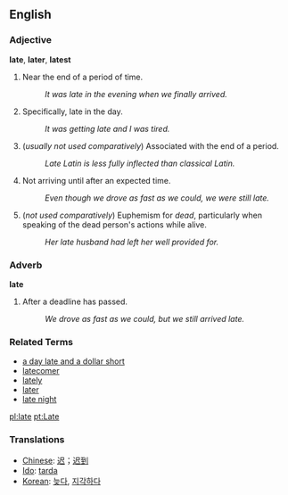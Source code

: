 ==English==

===Adjective===
'''late''', '''later''', '''latest'''

# Near the end of a period of time.
#: ''It was late in the evening when we finally arrived.''
# Specifically, late in the day.
#: ''It was getting late and I was tired.''
# (''usually not used comparatively'') Associated with the end of a period.
#: ''Late Latin is less fully inflected than classical Latin.''
# Not arriving until after an expected time.
#: ''Even though we drove as fast as we could, we were still late.''
# (''not used comparatively'') Euphemism for ''dead'', particularly when speaking of the dead person's actions while alive.
#: ''Her late husband had left her well provided for.''

===Adverb===
'''late'''

# After a deadline has passed.
#: ''We drove as fast as we could, but we still arrived late.''

===Related Terms===
*[[a day late and a dollar short]]
*[[latecomer]]
*[[lately]]
*[[later]]
*[[late night]]

[[pl:late]]
[[pt:Late]]


===Translations===

*[[Chinese]]: [[迟]]；[[迟到]]
*[[Ido]]: [[tarda]]
*[[Korean]]: [[늦다]], [[지각하다]]